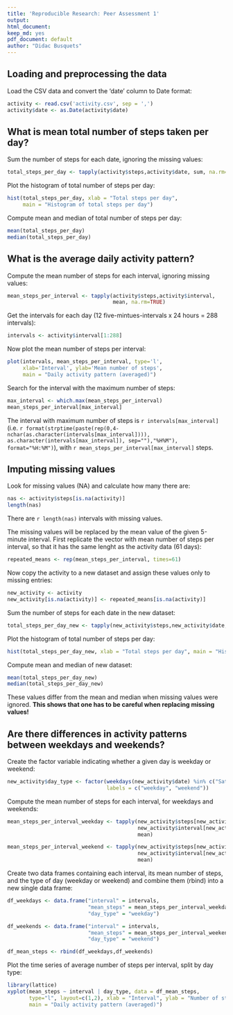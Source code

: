 ```yaml
---
title: 'Reproducible Research: Peer Assessment 1'
output:
html_document:
keep_md: yes
pdf_document: default
author: "Didac Busquets"
---
```



## Loading and preprocessing the data

Load the CSV data and convert the 'date' column to Date format:

```r
activity <- read.csv('activity.csv', sep = ',')
activity$date <- as.Date(activity$date)
```

## What is mean total number of steps taken per day?

Sum the number of steps for each date, ignoring the missing values:

```r
total_steps_per_day <- tapply(activity$steps,activity$date, sum, na.rm=TRUE)
```

Plot the histogram of total number of steps per day:
```r
hist(total_steps_per_day, xlab = "Total steps per day", 
     main = "Histogram of total steps per day")
```

Compute mean and median of total number of steps per day:

```r
mean(total_steps_per_day)
median(total_steps_per_day)
```

## What is the average daily activity pattern?

Compute the mean number of steps for each interval, ignoring missing values:

```r
mean_steps_per_interval <- tapply(activity$steps,activity$interval, 
                                  mean, na.rm=TRUE)
```

Get the intervals for each day (12 five-mintues-intervals x 24 hours = 288 intervals):
```r
intervals <- activity$interval[1:288]
```

Now plot the mean number of steps per interval:

```r
plot(intervals, mean_steps_per_interval, type='l', 
     xlab='Interval', ylab='Mean number of steps', 
     main = "Daily activity pattern (averaged)")
```

Search for the interval with the maximum number of steps:

```r
max_interval <- which.max(mean_steps_per_interval)
mean_steps_per_interval[max_interval]
```

The interval with maximum number of steps is `r intervals[max_interval]` (i.e. `r format(strptime(paste(rep(0,4-nchar(as.character(intervals[max_interval]))), as.character(intervals[max_interval]), sep=""),"%H%M"), format="%H:%M")`), with `r mean_steps_per_interval[max_interval]` steps.


## Imputing missing values

Look for missing values (NA) and calculate how many there are:

```r
nas <- activity$steps[is.na(activity)]
length(nas)
```

There are `r length(nas)` intervals with missing values.

The missing values will be replaced by the mean value of the given 5-minute interval. First replicate the vector with mean number of steps per interval, so that it has the same lenght as the activity data (61 days):

```r
repeated_means <- rep(mean_steps_per_interval, times=61)
```

Now copy the activity to a new dataset and assign these values only to missing entries:

```r
new_activity <- activity
new_activity[is.na(activity)] <- repeated_means[is.na(activity)]
```

Sum the number of steps for each date in the new dataset:

```r
total_steps_per_day_new <- tapply(new_activity$steps,new_activity$date, sum)
```

Plot the histogram of total number of steps per day:
```r
hist(total_steps_per_day_new, xlab = "Total steps per day", main = "Histogram of total steps per day")
```

Compute mean and median of new dataset:

```r
mean(total_steps_per_day_new)
median(total_steps_per_day_new)
```

These values differ from the mean and median when missing values were ignored. **This shows that one has to be careful when replacing missing values!** 

## Are there differences in activity patterns between weekdays and weekends?

Create the factor variable indicating whether a given day is weekday or weekend:

```r
new_activity$day_type <- factor(weekdays(new_activity$date) %in% c("Saturday","Sunday"),
                                labels = c("weekday", "weekend"))
```

Compute the mean number of steps for each interval, for weekdays and weekends:

```r
mean_steps_per_interval_weekday <- tapply(new_activity$steps[new_activity$day_type=='weekday'],
                                          new_activity$interval[new_activity$day_type=='weekday'],
                                          mean)

mean_steps_per_interval_weekend <- tapply(new_activity$steps[new_activity$day_type=='weekend'],
                                          new_activity$interval[new_activity$day_type=='weekend'], 
                                          mean)
```

Create two data frames containing each interval, its mean number of steps, and the type of day (weekday or weekend) and combine them (rbind) into a new single data frame:

```r
df_weekdays <- data.frame("interval" = intervals, 
                          "mean_steps" = mean_steps_per_interval_weekday, 
                          "day_type" = "weekday")

df_weekends <- data.frame("interval" = intervals, 
                          "mean_steps" = mean_steps_per_interval_weekend, 
                          "day_type" = "weekend")

df_mean_steps <- rbind(df_weekdays,df_weekends)
```

Plot the time series of average number of steps per interval, split by day type:

```r
library(lattice)
xyplot(mean_steps ~ interval | day_type, data = df_mean_steps, 
       type="l", layout=c(1,2), xlab = "Interval", ylab = "Number of steps",
       main = "Daily activity pattern (averaged)")
```